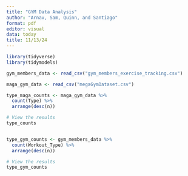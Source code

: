 ```yaml
---
title: "GYM Data Analysis"
author: "Arnav, Sam, Quinn, and Santiago"
format: pdf
editor: visual
data: today
title: 11/13/24
---
```


```r
library(tidyverse)
library(tidymodels)

```


```r

gym_members_data <- read_csv("gym_members_exercise_tracking.csv")

maga_gym_data <- read_csv("megaGymDataset.csv")


```


```r

type_maga_counts <- maga_gym_data %>%
  count(Type) %>%
  arrange(desc(n))

# View the results
type_counts


type_gym_counts <- gym_members_data %>%
  count(Workout_Type) %>%
  arrange(desc(n))

# View the results
type_gym_counts

```
